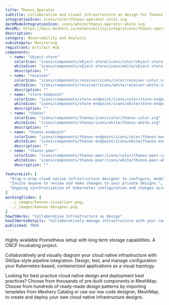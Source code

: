---
title: Thanos Operator
subtitle: Collaborative and visual infrastructure as design for Thanos Operator
integrationIcon: icons/color/thanos-operator-color.svg
darkModeIntegrationIcon: icons/white/thanos-operator-white.svg
docURL: https://docs.meshery.io/extensibility/integrations/thanos-operator
description: 
category: Observability and Analysis
subcategory: Monitoring
registrant: Artifact Hub
components:
  - name: "object-store"
    colorIcon: "icons/components/object-store/icons/color/object-store-color.svg"
    whiteIcon: "icons/components/object-store/icons/white/object-store-white.svg"
    description: ""
  - name: "receiver"
    colorIcon: "icons/components/receiver/icons/color/receiver-color.svg"
    whiteIcon: "icons/components/receiver/icons/white/receiver-white.svg"
    description: ""
  - name: "store-endpoint"
    colorIcon: "icons/components/store-endpoint/icons/color/store-endpoint-color.svg"
    whiteIcon: "icons/components/store-endpoint/icons/white/store-endpoint-white.svg"
    description: ""
  - name: "thanos"
    colorIcon: "icons/components/thanos/icons/color/thanos-color.svg"
    whiteIcon: "icons/components/thanos/icons/white/thanos-white.svg"
    description: ""
  - name: "thanos-endpoint"
    colorIcon: "icons/components/thanos-endpoint/icons/color/thanos-endpoint-color.svg"
    whiteIcon: "icons/components/thanos-endpoint/icons/white/thanos-endpoint-white.svg"
    description: ""
  - name: "thanos-peer"
    colorIcon: "icons/components/thanos-peer/icons/color/thanos-peer-color.svg"
    whiteIcon: "icons/components/thanos-peer/icons/white/thanos-peer-white.svg"
    description: ""

featureList: [
  "Drag-n-drop cloud native infrastructure designer to configure, model, and deploy your workloads.",
  "Invite anyone to review and make changes to your private designs.",
  "Ongoing synchronization of Kubernetes configuration and changes across any number of clusters."
]
workingSlides: [
  ../_images/kanvas-visualizer.png,
  ../_images/kanvas-designer.png
]
howItWorks: "Collaborative Infrastructure as Design"
howItWorksDetails: "Collaboratively manage infrastructure with your coworkers synchronously sharing the same designs."
published: TRUE
---
<p>
Highly available Prometheus setup with long term storage capabilities. A CNCF Incubating project.
</p>
<p>
    Collaboratively and visually diagram your cloud native infrastructure with GitOps-style pipeline integration. Design, test, and manage configuration your Kubernetes-based, containerized applications as a visual topology.
</p>
<p>
    Looking for best practice cloud native design and deployment best practices? Choose from thousands of pre-built components in MeshMap. Choose from hundreds of ready-made design patterns by importing templates from Meshery Catalog or use our low code designer, MeshMap, to create and deploy your own cloud native infrastructure designs.
</p>
